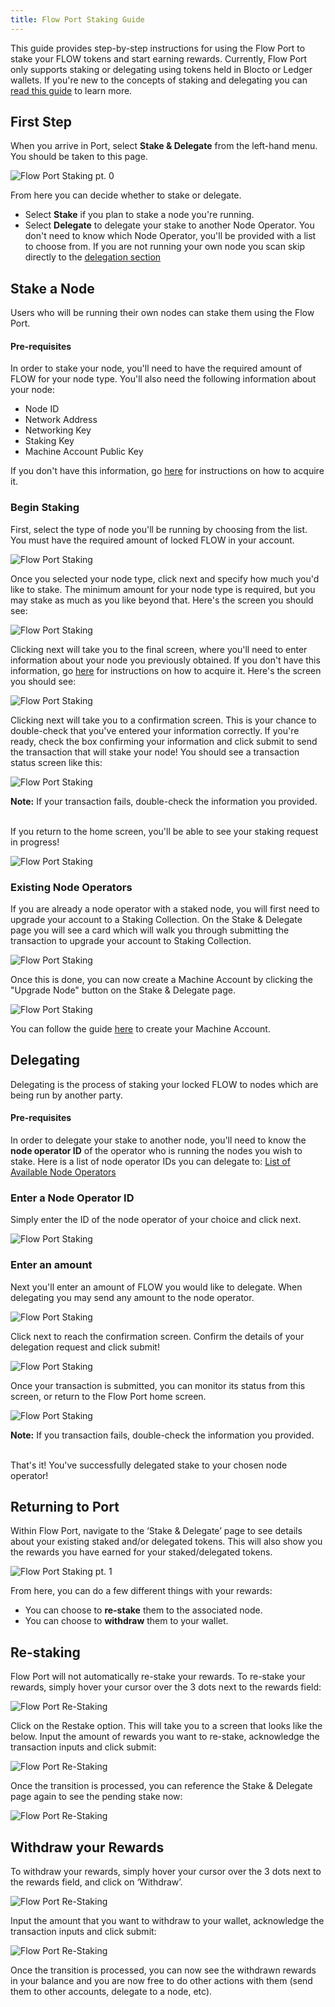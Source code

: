 ```yaml
---
title: Flow Port Staking Guide
---
```


This guide provides step-by-step instructions for using the Flow Port to stake your FLOW tokens and start earning rewards.
Currently, Flow Port only supports staking or delegating using tokens held in Blocto or Ledger wallets.
If you're new to the concepts of staking and delegating you can [read this guide](/staking) to learn more.

## First Step

When you arrive in Port, select **Stake & Delegate** from the left-hand menu. You should be taken to this page.

![Flow Port Staking pt. 0](port-stake-0-00.png)

From here you can decide whether to stake or delegate.

- Select **Stake** if you plan to stake a node you're running.
- Select **Delegate** to delegate your stake to another Node Operator. You don't need to know which Node Operator, you'll be provided with a list to choose from. If you are not running your own node you scan skip directly to the [delegation section](#delegating)

## Stake a Node

Users who will be running their own nodes can stake them using the Flow Port.

#### Pre-requisites

In order to stake your node, you'll need to have the required amount of FLOW for your node type.
You'll also need the following information about your node:

- Node ID
- Network Address
- Networking Key
- Staking Key
- Machine Account Public Key

If you don't have this information, go [here](https://docs.onflow.org/concepts/node-operation/quickstart/#step-1---run-genesis-bootstrap) for instructions on how to acquire it.

### Begin Staking

First, select the type of node you'll be running by choosing from the list. You must have the required amount of locked FLOW in your account.

![Flow Port Staking](port-stake-0-02.png)

Once you selected your node type, click next and specify how much you'd like to stake. The minimum amount for your node type is required,
but you may stake as much as you like beyond that. Here's the screen you should see:

![Flow Port Staking](port-stake-0-03.png)

Clicking next will take you to the final screen, where you'll need to enter information about your node you previously obtained.
If you don't have this information, go [here](https://docs.onflow.org/concepts/node-operation/quickstart/#step-1---run-genesis-bootstrap) for instructions on how to acquire it.
Here's the screen you should see:

![Flow Port Staking](port-stake-0-04.png)

Clicking next will take you to a confirmation screen. This is your chance to double-check that you've entered your information correctly. If you're ready, check the
box confirming your information and click submit to send the transaction that will stake your node! You should see a transaction status screen like this:

![Flow Port Staking](port-stake-0-05.png)

**Note:** If your transaction fails, double-check the information you provided. <br/> <br/>

If you return to the home screen, you'll be able to see your staking request in progress!

![Flow Port Staking](port-stake-4.png)

### Existing Node Operators

If you are already a node operator with a staked node, you will first need to upgrade your account to a Staking Collection. On the Stake & Delegate page you will see a card which will walk you through submitting the transaction to upgrade your account to Staking Collection.

![Flow Port Staking](staking-collection.png)

Once this is done, you can now create a Machine Account by clicking the "Upgrade Node" button on the Stake & Delegate page.

![Flow Port Staking](staking-guide.png)

You can follow the guide [here](/node-operation/machine-existing-operator) to create your Machine Account.

## Delegating

Delegating is the process of staking your locked FLOW to nodes which are being run by another party.

#### Pre-requisites

In order to delegate your stake to another node, you'll need to know the **node operator ID** of the operator who is running the nodes you wish to stake.
Here is a list of node operator IDs you can delegate to: [List of Available Node Operators](https://github.com/onflow/flow/blob/master/nodeoperators/NodeOperatorList.md)

### Enter a Node Operator ID

Simply enter the ID of the node operator of your choice and click next.

![Flow Port Staking](port-delegate-1.png)

### Enter an amount

Next you'll enter an amount of FLOW you would like to delegate. When delegating you may send any amount to the node operator.

![Flow Port Staking](port-delegate-2.png)

Click next to reach the confirmation screen. Confirm the details of your delegation request and click submit!

![Flow Port Staking](port-delegate-3.png)

Once your transaction is submitted, you can monitor its status from this screen, or return to the Flow Port home screen.

![Flow Port Staking](port-delegate-4.png)

**Note:** If you transaction fails, double-check the information you provided. <br/> <br/>

That's it! You've successfully delegated stake to your chosen node operator!

## Returning to Port

Within Flow Port, navigate to the ‘Stake & Delegate’ page to see details about your existing staked and/or delegated tokens.
This will also show you the rewards you have earned for your staked/delegated tokens.

![Flow Port Staking pt. 1](port-stake-1.png)

From here, you can do a few different things with your rewards:

- You can choose to **re-stake** them to the associated node.
- You can choose to **withdraw** them to your wallet.

## Re-staking

Flow Port will not automatically re-stake your rewards.
To re-stake your rewards, simply hover your cursor over the 3 dots next to the rewards field:

![Flow Port Re-Staking](port-stake-2.png)

Click on the Restake option. This will take you to a screen that looks like the below. Input the amount of rewards you want to re-stake, acknowledge the transaction inputs and click submit:

![Flow Port Re-Staking](port-stake-3.png)

Once the transition is processed, you can reference the Stake & Delegate page again to see the pending stake now:

![Flow Port Re-Staking](port-stake-4.png)

## Withdraw your Rewards

To withdraw your rewards, simply hover your cursor over the 3 dots next to the rewards field, and click on ‘Withdraw’.

![Flow Port Re-Staking](port-stake-5.png)

Input the amount that you want to withdraw to your wallet, acknowledge the transaction inputs and click submit:

![Flow Port Re-Staking](port-stake-6.png)

Once the transition is processed, you can now see the withdrawn rewards in your balance and you are now free to do other actions with them (send them to other accounts, delegate to a node, etc).
